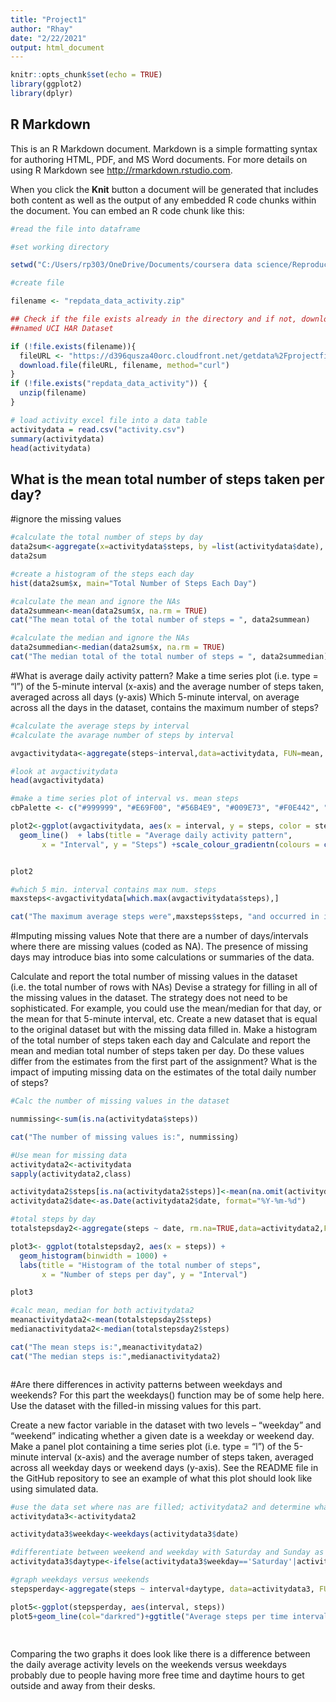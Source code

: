 ```yaml
---
title: "Project1"
author: "Rhay"
date: "2/22/2021"
output: html_document
---
```


```r
knitr::opts_chunk$set(echo = TRUE)
library(ggplot2)
library(dplyr)

```

## R Markdown

This is an R Markdown document. Markdown is a simple formatting syntax for authoring HTML, PDF, and MS Word documents. For more details on using R Markdown see <http://rmarkdown.rstudio.com>.

When you click the **Knit** button a document will be generated that includes both content as well as the output of any embedded R code chunks within the document. You can embed an R code chunk like this:

```r
#read the file into dataframe

#set working directory

setwd("C:/Users/rp303/OneDrive/Documents/coursera data science/ReproducibleResearchProject1")

#create file

filename <- "repdata_data_activity.zip"

## Check if the file exists already in the directory and if not, download and unzip the files in a folder
##named UCI HAR Dataset

if (!file.exists(filename)){
  fileURL <- "https://d396qusza40orc.cloudfront.net/getdata%2Fprojectfiles%2FUCI%20HAR%20Dataset.zip "
  download.file(fileURL, filename, method="curl")
}  
if (!file.exists("repdata_data_activity")) { 
  unzip(filename) 
}

# load activity excel file into a data table
activitydata = read.csv("activity.csv")                                                                            
summary(activitydata)
head(activitydata)
```

## What is the mean total number of steps taken per day?
#ignore the missing values


```r
#calculate the total number of steps by day
data2sum<-aggregate(x=activitydata$steps, by =list(activitydata$date), FUN=sum)
data2sum

#create a histogram of the steps each day
hist(data2sum$x, main="Total Number of Steps Each Day")

#calculate the mean and ignore the NAs
data2summean<-mean(data2sum$x, na.rm = TRUE)
cat("The mean total of the total number of steps = ", data2summean)

#calculate the median and ignore the NAs
data2summedian<-median(data2sum$x, na.rm = TRUE)
cat("The median total of the total number of steps = ", data2summedian)

```

#What is average daily activity pattern?
Make a time series plot (i.e. \color{red}{\verb|type = "l"|}type = "l") of the 5-minute interval (x-axis) and the average number of steps taken, averaged across all days (y-axis)
Which 5-minute interval, on average across all the days in the dataset, contains the maximum number of steps?

```r

#calculate the average steps by interval
#calculate the avarage number of steps by interval

avgactivitydata<-aggregate(steps~interval,data=activitydata, FUN=mean, na.rm=TRUE)

#look at avgactivitydata
head(avgactivitydata)

#make a time series plot of interval vs. mean steps
cbPalette <- c("#999999", "#E69F00", "#56B4E9", "#009E73", "#F0E442", "#0072B2", "#D55E00", "#CC79A7")

plot2<-ggplot(avgactivitydata, aes(x = interval, y = steps, color = steps)) +
  geom_line()  + labs(title = "Average daily activity pattern", 
       x = "Interval", y = "Steps") +scale_colour_gradientn(colours = c("darkred", "orange", "green", "black"))


plot2

#which 5 min. interval contains max num. steps
maxsteps<-avgactivitydata[which.max(avgactivitydata$steps),]

cat("The maximum average steps were",maxsteps$steps, "and occurred in interval", maxsteps$interval)
```
#Imputing missing values
Note that there are a number of days/intervals where there are missing values (coded as \color{red}{\verb|NA|}NA). The presence of missing days may introduce bias into some calculations or summaries of the data.

Calculate and report the total number of missing values in the dataset (i.e. the total number of rows with \color{red}{\verb|NA|}NAs)
Devise a strategy for filling in all of the missing values in the dataset. The strategy does not need to be sophisticated. For example, you could use the mean/median for that day, or the mean for that 5-minute interval, etc.
Create a new dataset that is equal to the original dataset but with the missing data filled in.
Make a histogram of the total number of steps taken each day and Calculate and report the mean and median total number of steps taken per day. Do these values differ from the estimates from the first part of the assignment? What is the impact of imputing missing data on the estimates of the total daily number of steps?

```r
#Calc the number of missing values in the dataset

nummissing<-sum(is.na(activitydata$steps))

cat("The number of missing values is:", nummissing)

#Use mean for missing data
activitydata2<-activitydata
sapply(activitydata2,class)

activitydata2$steps[is.na(activitydata2$steps)]<-mean(na.omit(activitydata$steps))
activitydata2$date<-as.Date(activitydata2$date, format="%Y-%m-%d")

#total steps by day
totalstepsday2<-aggregate(steps ~ date, rm.na=TRUE,data=activitydata2,FUN = sum)

plot3<- ggplot(totalstepsday2, aes(x = steps)) + 
  geom_histogram(binwidth = 1000) + 
  labs(title = "Histogram of the total number of steps", 
       x = "Number of steps per day", y = "Interval")

plot3

#calc mean, median for both activitydata2 
meanactivitydata2<-mean(totalstepsday2$steps)
medianactivitydata2<-median(totalstepsday2$steps)

cat("The mean steps is:",meanactivitydata2)
cat("The median steps is:",medianactivitydata2)



```
#Are there differences in activity patterns between weekdays and weekends?
For this part the \color{red}{\verb|weekdays()|}weekdays() function may be of some help here. Use the dataset with the filled-in missing values for this part.

Create a new factor variable in the dataset with two levels – “weekday” and “weekend” indicating whether a given date is a weekday or weekend day.
Make a panel plot containing a time series plot (i.e. \color{red}{\verb|type = "l"|}type = "l") of the 5-minute interval (x-axis) and the average number of steps taken, averaged across all weekday days or weekend days (y-axis). See the README file in the GitHub repository to see an example of what this plot should look like using simulated data.
```r
#use the data set where nas are filled; activitydata2 and determine what is a weekday or weekend
activitydata3<-activitydata2

activitydata3$weekday<-weekdays(activitydata3$date)

#differentiate between weekend and weekday with Saturday and Sunday as weekends
activitydata3$daytype<-ifelse(activitydata3$weekday=='Saturday'|activitydata3$weekday=='Sunday', 'weekend', 'weekday')

#graph weekdays versus weekends
stepsperday<-aggregate(steps ~ interval+daytype, data=activitydata3, FUN=mean, action=na.omit)

plot5<-ggplot(stepsperday, aes(interval, steps))
plot5+geom_line(col="darkred")+ggtitle("Average steps per time interval: weekdays vs. weekends")+xlab("Time")+ylab("Steps")+theme(plot.title = element_text(face="bold", size=12))+facet_grid(daytype ~ .)
  
  

```
Comparing the two graphs it does look like there is a difference between the daily average activity levels on the weekends versus weekdays probably due to people having more free time and daytime hours to get outside and away from their desks.


